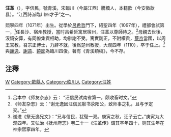 '''汪革'''（{{bd|1071年||1110年||}}），字信民，號青溪，宋臨川（今屬江西）騰橋人，本籍歙（今安徽歙县）。“江西詩派臨川四才子”之一。

熙寧四年（1071年）出生。從學於[[呂希哲|呂希哲]]門下，紹聖四年（1097年），禮部會試第一，<ref>吕本中《师友杂志》云： “汪信民试南省第一，颇收畜时文。”</ref>任長沙、宿州教授，當时吕希哲寓居宿州，汪革以尊師待之。<ref>《师友杂志》云：“谢无逸因汪信民献书荥阳公，致师事之礼，且与予定交。”</ref>母親去世後，沒錢安葬，有同僚集資相助，均辭謝不受。篤實剛正，不附權貴，[[蔡京|蔡京]]當國，以周王宮教，召宗正博士，力辞不就，後爲楚州教授，大观四年（1110），卒于任上。<ref>谢进《祭无逸兄文》：“兄与信民，犹璧一双。庚寅之秋，汪子云亡。”庚寅为大观四年。又弘治《抚州府志》卷二十一《汪革传》谓其卒年四十，则其生年在神宗熙寧四年。</ref>與[[謝逸|謝逸]]、[[謝薖|謝薖]]、[[饒節|饒節]]為臨川四俊。著有《青溪類稿》，今不存。

==注釋==
{{reflist}}
[[Category:江西詩派人物|W]]
[[Category:歙縣人|Category:歙縣人]]
[[Category:临川人|Category:临川人]]
[[Category:汪姓|Category:汪姓]]